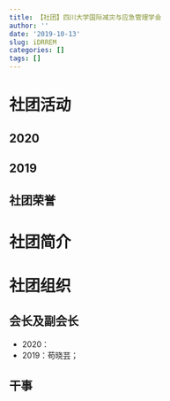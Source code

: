 ```yaml
---
title: 【社团】四川大学国际减灾与应急管理学会
author: ''
date: '2019-10-13'
slug: iDRREM
categories: []
tags: []
---
```

# 社团活动

## 2020

## 2019

## 社团荣誉



# 社团简介




# 社团组织
## 会长及副会长
* 2020：
* 2019：苟晓芸；

## 干事
